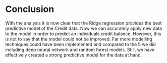 # Conclusion

With the analysis it is now clear that the Ridge regression provides the best predictive model of the Credit data. Now we can accurately apply new data to the model in order to predict an individuals credit balance.  However, this is not to say that the model could not be improved. Far more modelling techniques could have been implemented and compared to the 5 we did including deep neural network and random forest models. Still, we have effectively created a strong predictive model for the data at hand.


